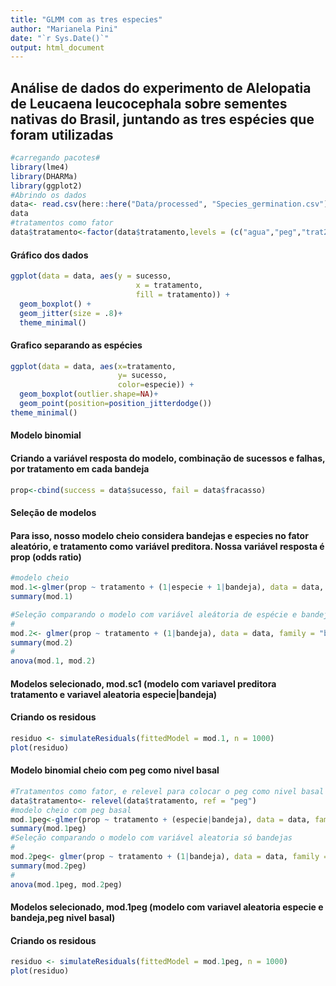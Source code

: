 ```yaml
---
title: "GLMM com as tres especies"
author: "Marianela Pini"
date: "`r Sys.Date()`"
output: html_document
---
```

## Análise de dados do experimento de Alelopatia de Leucaena leucocephala sobre sementes nativas do Brasil, juntando as tres espécies que foram utilizadas           
```r
#carregando pacotes#
library(lme4)
library(DHARMa)
library(ggplot2)
#Abrindo os dados
data<- read.csv(here::here("Data/processed", "Species_germination.csv"), sep = ";", header=TRUE)
data
#tratamentos como fator
data$tratamento<-factor(data$tratamento,levels = (c("agua","peg","trat25","trat50")))
```
#### Gráfico dos dados
```r
ggplot(data = data, aes(y = sucesso,
                            x = tratamento,
                            fill = tratamento)) +
  geom_boxplot() +
  geom_jitter(size = .8)+
  theme_minimal()
```

#### Grafico separando as espécies
```r
ggplot(data = data, aes(x=tratamento,
                        y= sucesso, 
                        color=especie)) +
  geom_boxplot(outlier.shape=NA)+
  geom_point(position=position_jitterdodge())
theme_minimal()
```


#### Modelo binomial
#### Criando a variável resposta do modelo, combinação de sucessos e falhas, por tratamento em cada bandeja
```r
prop<-cbind(success = data$sucesso, fail = data$fracasso)
```
#### Seleção de modelos
#### Para isso, nosso modelo cheio considera bandejas e especies no fator aleatório, e tratamento como variável preditora. Nossa variável resposta é prop (odds ratio)
```r
#modelo cheio
mod.1<-glmer(prop ~ tratamento + (1|especie + 1|bandeja), data = data, family = "binomial")
summary(mod.1)

#Seleção comparando o modelo com variável aleátoria de espécie e bandeja, com modelo só com bandeja no fator aleatório
#
mod.2<- glmer(prop ~ tratamento + (1|bandeja), data = data, family = "binomial")
summary(mod.2)
#
anova(mod.1, mod.2)
```
#### Modelos selecionado, mod.sc1 (modelo com variavel preditora tratamento e variavel aleatoria especie|bandeja)
#### Criando os residous
```r
residuo <- simulateResiduals(fittedModel = mod.1, n = 1000)
plot(residuo)
```

#### Modelo binomial cheio com peg como nivel basal
```r
#Tratamentos como fator, e relevel para colocar o peg como nivel basal
data$tratamento<- relevel(data$tratamento, ref = "peg")
#modelo cheio com peg basal
mod.1peg<-glmer(prop ~ tratamento + (especie|bandeja), data = data, family = "binomial")
summary(mod.1peg)
#Seleção comparando o modelo com variável aleatoria só bandejas
#
mod.2peg<- glmer(prop ~ tratamento + (1|bandeja), data = data, family = "binomial")
summary(mod.2peg)
#
anova(mod.1peg, mod.2peg)
```
#### Modelos selecionado, mod.1peg (modelo com variavel aleatoria especie e bandeja,peg nivel basal)
#### Criando os residous
```r
residuo <- simulateResiduals(fittedModel = mod.1peg, n = 1000)
plot(residuo)

```

